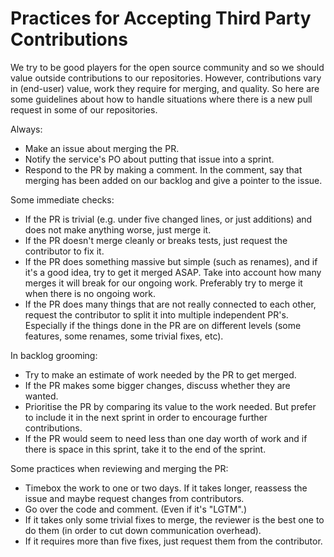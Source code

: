 # Practices for Accepting Third Party Contributions

We try to be good players for the open source community and so we should
value outside contributions to our repositories.  However, contributions
vary in (end-user) value, work they require for merging, and quality.
So here are some guidelines about how to handle situations where there
is a new pull request in some of our repositories.

Always:
* Make an issue about merging the PR.
* Notify the service's PO about putting that issue into a sprint.
* Respond to the PR by making a comment.  In the comment, say that
  merging has been added on our backlog and give a pointer to the
  issue.

Some immediate checks:
* If the PR is trivial (e.g. under five changed lines, or just
  additions) and does not make anything worse, just merge it.
* If the PR doesn't merge cleanly or breaks tests, just request the
  contributor to fix it.
* If the PR does something massive but simple (such as renames), and if
  it's a good idea, try to get it merged ASAP.  Take into account how
  many merges it will break for our ongoing work.  Preferably try to
  merge it when there is no ongoing work.
* If the PR does many things that are not really connected to each
  other, request the contributor to split it into multiple independent
  PR's.  Especially if the things done in the PR are on different levels
  (some features, some renames, some trivial fixes, etc).

In backlog grooming:
* Try to make an estimate of work needed by the PR to get merged.
* If the PR makes some bigger changes, discuss whether they are wanted.
* Prioritise the PR by comparing its value to the work needed.  But
  prefer to include it in the next sprint in order to encourage further
  contributions.
* If the PR would seem to need less than one day worth of work and if
  there is space in this sprint, take it to the end of the sprint.

Some practices when reviewing and merging the PR:
* Timebox the work to one or two days.  If it takes longer, reassess the
  issue and maybe request changes from contributors.
* Go over the code and comment.  (Even if it's "LGTM".)
* If it takes only some trivial fixes to merge, the reviewer is the best
  one to do them (in order to cut down communication overhead).
* If it requires more than five fixes, just request them from the
  contributor.

